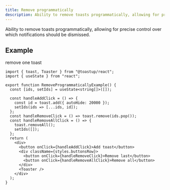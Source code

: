 ```yaml
---
title: Remove programmatically
description: Ability to remove toasts programmatically, allowing for precise control over which notifications should be dismissed.
---
```


Ability to remove toasts programmatically, allowing for precise control over which notifications should be dismissed.


<RemoveProgrammaticallyExample />

## Example

remove one toast

```tsx
import { toast, Toaster } from "@toastup/react";
import { useState } from "react";

export function RemoveProgrammaticallyExample() {
  const [ids, setIds] = useState<string[]>([]);

  const handleAddClick = () => {
    const id = toast.add({ autoHide: 20000 });
    setIds(ids => [...ids, id]);
  };
  const handleRemoveClick = () => toast.remove(ids.pop());
  const handleRemoveAllClick = () => {
    toast.removeAll();
    setIds([]);
  };
  return (
    <div>
      <button onClick={handleAddClick}>Add toast</button>
      <div className={styles.buttonsRow}>
        <button onClick={handleRemoveClick}>Remove last</button>
        <button onClick={handleRemoveAllClick}>Remove all</button>
      </div>
      <Toaster />
    </div>
  );
}
```


<Blob1 />
